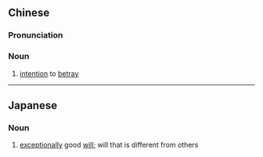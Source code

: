{{also|异志}}
==Chinese==
{{zh-forms|s=异志}}

===Pronunciation===
{{zh-pron
|m=yìzhì
|cat=n
}}

===Noun===
{{zh-noun}}

# [[intention]] to [[betray]]

----

==Japanese==
{{ja-kanjitab|異|志}}

===Noun===
{{ja-noun|いし}}

# [[exceptionally]] good [[will]]; will that is different from others